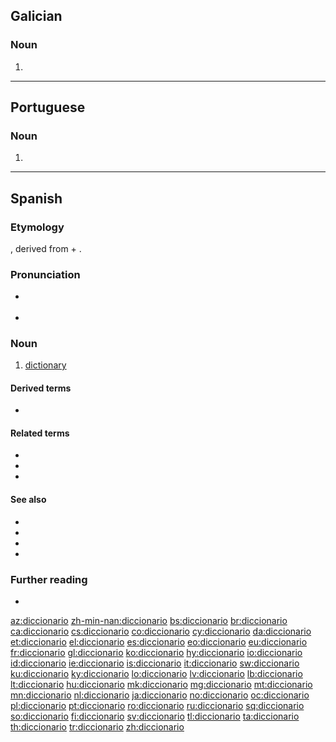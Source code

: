 {{also|diccionário}}
==Galician==

===Noun===
{{gl-noun|m}}

# {{obsolete spelling of|dicionario|lang=gl}}

----

==Portuguese==

===Noun===
{{pt-noun|m|s}}

# {{obsolete form of|dicionário|lang=pt}}

----

==Spanish==

===Etymology===
{{bor|es|ML.|dictiōnārium||dictionary}}, derived from {{der|es|la|dictiō||saying, speaking}} + {{m|la|-ārium}}.

===Pronunciation===
* {{a|Castilian}} {{IPA|lang=es|/ˌdik.θjoˈna.ɾjo/}}
* {{a|Others}} {{IPA|lang=es|/ˌdik.sjoˈna.ɾjo/}}

===Noun===
{{es-noun|m}}

# [[dictionary]]

====Derived terms====
*{{l|es|diccionario de sinónimos}}

====Related terms====
* {{l|es|decir}}
* {{l|es|dicción}}
* {{l|es|diccionatista}}

====See also====
* {{l|es|enciclopedia}}
* {{l|es|vocabulario}}
* {{l|es|léxico}}
* {{l|es|glosario}}

===Further reading===
* {{R:DRAE 2001}}

[[az:diccionario]]
[[zh-min-nan:diccionario]]
[[bs:diccionario]]
[[br:diccionario]]
[[ca:diccionario]]
[[cs:diccionario]]
[[co:diccionario]]
[[cy:diccionario]]
[[da:diccionario]]
[[et:diccionario]]
[[el:diccionario]]
[[es:diccionario]]
[[eo:diccionario]]
[[eu:diccionario]]
[[fr:diccionario]]
[[gl:diccionario]]
[[ko:diccionario]]
[[hy:diccionario]]
[[io:diccionario]]
[[id:diccionario]]
[[ie:diccionario]]
[[is:diccionario]]
[[it:diccionario]]
[[sw:diccionario]]
[[ku:diccionario]]
[[ky:diccionario]]
[[lo:diccionario]]
[[lv:diccionario]]
[[lb:diccionario]]
[[lt:diccionario]]
[[hu:diccionario]]
[[mk:diccionario]]
[[mg:diccionario]]
[[mt:diccionario]]
[[mn:diccionario]]
[[nl:diccionario]]
[[ja:diccionario]]
[[no:diccionario]]
[[oc:diccionario]]
[[pl:diccionario]]
[[pt:diccionario]]
[[ro:diccionario]]
[[ru:diccionario]]
[[sq:diccionario]]
[[so:diccionario]]
[[fi:diccionario]]
[[sv:diccionario]]
[[tl:diccionario]]
[[ta:diccionario]]
[[th:diccionario]]
[[tr:diccionario]]
[[zh:diccionario]]
